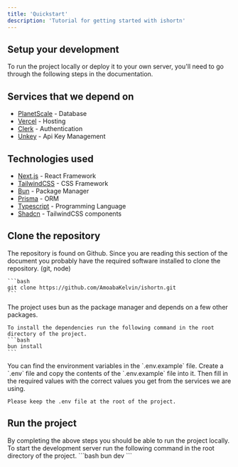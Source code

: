```yaml
---
title: 'Quickstart'
description: 'Tutorial for getting started with ishortn'
---
```


## Setup your development

To run the project locally or deploy it to your own server, you'll need to go through the following steps in the documentation.


## Services that we depend on
- [PlanetScale](https://planetscale.com/) - Database
- [Vercel](https://vercel.com/) - Hosting
- [Clerk](https://clerk.dev/) - Authentication
- [Unkey](https://unkey.dev/) - Api Key Management


## Technologies used
- [Next.js](https://nextjs.org/) - React Framework
- [TailwindCSS](https://tailwindcss.com/) - CSS Framework
- [Bun](https://bun.sh/) - Package Manager
- [Prisma](https://www.prisma.io/) - ORM
- [Typescript](https://www.typescriptlang.org/) - Programming Language
- [Shadcn](https://ui.shadcn.com/) - TailwindCSS components

## Clone the repository

<AccordionGroup>
  <Accordion icon="github" title="Clone the repository">
    The repository is found on Github. Since you are reading this section of the document you probably have 
    the required software installed to clone the repository. (git, node)

    ```bash
    git clone https://github.com/AmoabaKelvin/ishortn.git
    ```
  </Accordion>
  <Accordion icon="rectangle-terminal" title="Install dependencies">
    The project uses bun as the package manager and depends on a few other packages.
    
    To install the dependencies run the following command in the root directory of the project.
    ```bash
    bun install
    ```
  </Accordion>
  <Accordion icon="rectangle-terminal" title="Setup environment variables">
    You can find the environment variables in the `.env.example` file.
    Create a `.env` file and copy the contents of the `.env.example` file into it.
    Then fill in the required values with the correct values you get from the services we are using.

    Please keep the .env file at the root of the project.
  </Accordion>
</AccordionGroup>

## Run the project

<AccordionGroup>

<Accordion icon="rocket" title="Start the development server">
  By completing the above steps you should be able to run the project locally.
  To start the development server run the following command in the root directory of the project.
  ```bash
  bun dev
  ```
</Accordion>
</AccordionGroup>

